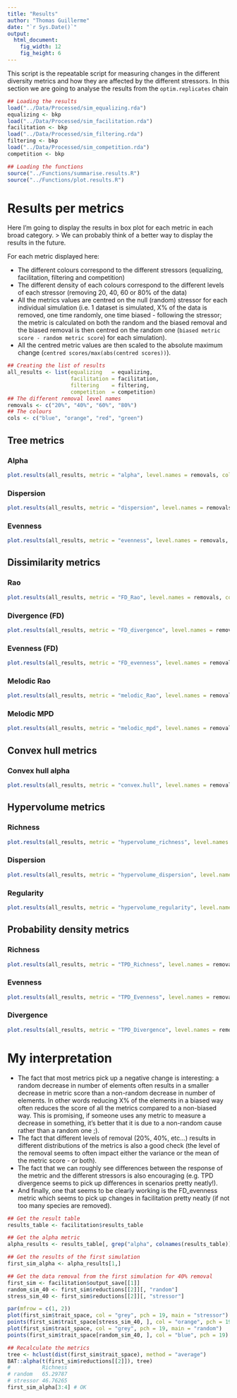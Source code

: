 ```yaml
---
title: "Results"
author: "Thomas Guillerme"
date: "`r Sys.Date()`"
output:
  html_document:
    fig_width: 12
    fig_height: 6
---
```


This script is the repeatable script for measuring changes in the different diversity metrics and how they are affected by the different stressors. 
In this section we are going to analyse the results from the `optim.replicates` chain

```r
## Loading the results
load("../Data/Processed/sim_equalizing.rda")
equalizing <- bkp
load("../Data/Processed/sim_facilitation.rda")
facilitation <- bkp
load("../Data/Processed/sim_filtering.rda")
filtering <- bkp
load("../Data/Processed/sim_competition.rda")
competition <- bkp
```

```r
## Loading the functions
source("../Functions/summarise.results.R")
source("../Functions/plot.results.R")
```

# Results per metrics

Here I'm going to display the results in box plot for each metric in each broad category.
> We can probably think of a better way to display the results in the future.

For each metric displayed here:
 
 * The different colours correspond to the different stressors (equalizing, facilitation, filtering and competition)
 * The different density of each colours correspond to the different levels of each stressor (removing 20, 40, 60 or 80% of the data)
 * All the metrics values are centred on the null (random) stressor for each individual simulation (i.e. 1 dataset is simulated, X% of the data is removed, one time randomly, one time biased - following the stressor; the metric is calculated on both the random and the biased removal and the biased removal is then centred on the random one (`biased metric score - random metric score`) for each simulation).
 * All the centred metric values are then scaled to the absolute maximum change (`centred scores/max(abs(centred scores))`).

```r
## Creating the list of results
all_results <- list(equalizing   = equalizing,
                    facilitation = facilitation,
                    filtering    = filtering,
                    competition  = competition)
## The different removal level names
removals <- c("20%", "40%", "60%", "80%")
## The colours
cols <- c("blue", "orange", "red", "green")
```

## Tree metrics

### Alpha

```r
plot.results(all_results, metric = "alpha", level.names = removals, col = cols)
```

### Dispersion

```r
plot.results(all_results, metric = "dispersion", level.names = removals, col = cols)
```

### Evenness

```r
plot.results(all_results, metric = "evenness", level.names = removals, col = cols, legend.pos = "bottomright")
```

## Dissimilarity metrics 

### Rao

```r
plot.results(all_results, metric = "FD_Rao", level.names = removals, col = cols, legend.pos = "bottomright")
```

### Divergence (FD)

```r
plot.results(all_results, metric = "FD_divergence", level.names = removals, col = cols, legend.pos = "bottomright")
```

### Evenness (FD)

```r
plot.results(all_results, metric = "FD_evenness", level.names = removals, col = cols, legend.pos = "bottomright")
```

### Melodic Rao

```r
plot.results(all_results, metric = "melodic_Rao", level.names = removals, col = cols)
```

### Melodic MPD

```r
plot.results(all_results, metric = "melodic_mpd", level.names = removals, col = cols)
```         

## Convex hull metrics

### Convex hull alpha

```r
plot.results(all_results, metric = "convex.hull", level.names = removals, col = cols)
```  

## Hypervolume metrics

### Richness

```r
plot.results(all_results, metric = "hypervolume_richness", level.names = removals, col = cols)
``` 

### Dispersion

```r
plot.results(all_results, metric = "hypervolume_dispersion", level.names = removals, col = cols)
``` 

### Regularity

```r
plot.results(all_results, metric = "hypervolume_regularity", level.names = removals, col = cols)
``` 

## Probability density metrics

### Richness

```r
plot.results(all_results, metric = "TPD_Richness", level.names = removals, col = cols)
``` 

### Evenness

```r
plot.results(all_results, metric = "TPD_Evenness", level.names = removals, col = cols)
``` 

### Divergence

```r
plot.results(all_results, metric = "TPD_Divergence", level.names = removals, col = cols)
``` 

# My interpretation

 * The fact that most metrics pick up a negative change is interesting: a random decrease in number of elements often results in a smaller decrease in metric score than a non-random decrease in number of elements. In other words reducing X% of the elements in a biased way often reduces the score of all the metrics compared to a non-biased way. This is promising, if someone uses any metric to measure a decrease in something, it's better that it is due to a non-random cause rather than a random one ;).
 * The fact that different levels of removal (20%, 40%, etc...) results in different distributions of the metrics is also a good check (the level of the removal seems to often impact either the variance or the mean of the metric score - or both).
 * The fact that we can roughly see differences between the response of the metric and the different stressors is also encouraging (e.g. TPD divergence seems to pick up differences in scenarios pretty neatly!).
 * And finally, one that seems to be clearly working is the FD_evenness metric which seems to pick up changes in facilitation pretty neatly (if not too many species are removed).









<!-- # Sanity checking

This is what is happening in one simulation (e.g. for alpha)
 -->

```r
## Get the result table
results_table <- facilitation$results_table

## Get the alpha metric
alpha_results <- results_table[, grep("alpha", colnames(results_table))]

## Get the results of the first simulation
first_sim_alpha <- alpha_results[1,]

## Get the data removal from the first simulation for 40% removal
first_sim <- facilitation$output_save[[1]]
random_sim_40 <- first_sim$reductions[[2]][, "random"]
stress_sim_40 <- first_sim$reductions[[2]][, "stressor"]

par(mfrow = c(1, 2))
plot(first_sim$trait_space, col = "grey", pch = 19, main = "stressor")
points(first_sim$trait_space[stress_sim_40, ], col = "orange", pch = 19)
plot(first_sim$trait_space, col = "grey", pch = 19, main = "random")
points(first_sim$trait_space[random_sim_40, ], col = "blue", pch = 19)

## Recalculate the metrics
tree <- hclust(dist(first_sim$trait_space), method = "average")
BAT::alpha(t(first_sim$reductions[[2]]), tree)
#          Richness
# random   65.29787
# stressor 46.76265
first_sim_alpha[3:4] # OK
```

